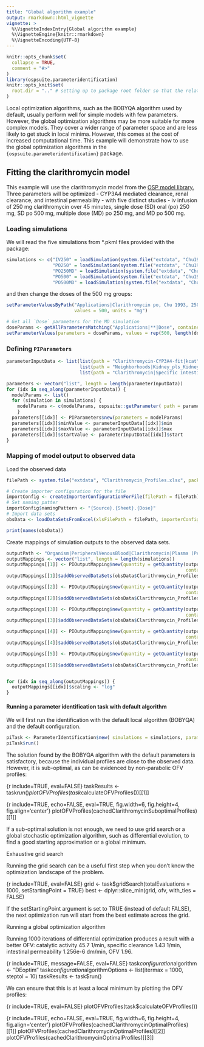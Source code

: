```yaml
---
title: "Global algorithm example"
output: rmarkdown::html_vignette
vignette: >
  %\VignetteIndexEntry{Global algorithm example}
  %\VignetteEngine{knitr::rmarkdown}
  %\VignetteEncoding{UTF-8}
---
```


```r
knitr::opts_chunk$set(
  collapse = TRUE,
  comment = "#>"
)
library(ospsuite.parameteridentification)
knitr::opts_knit$set(
  root.dir = ".." # setting up to package root folder so that the relative paths match between the vignettes and the tests
)
```

Local optimization algorithms, such as the BOBYQA algorithm used by default, usually perform well for simple models with few parameters. However, the global optimization algorithms may be more suitable for more complex models. They cover a wider range of parameter space and are less likely to get stuck in local minima. However, this comes at the cost of increased computational time. This example will demonstrate how to use the global optimization algorithms in the `{ospsuite.parameteridentification}` package.

## Fitting the clarithromycin model

This example will use the clarithromycin model from the [OSP model library.](https://github.com/Open-Systems-Pharmacology/Clarithromycin-Model) Three parameters will be optimized - CYP3A4 mediated clearance, renal clearance, and intestinal permeability - with five distinct studies - iv infusion of 250 mg clarithromycin over 45 minutes, single dose (SD) oral (po) 250 mg, SD po 500 mg, multiple dose (MD) po 250 mg, and MD po 500 mg.

### Loading simulations
We will read the five simulations from \*.pkml files provided with the package:

```r
simulations <- c("IV250" = loadSimulation(system.file("extdata", "Chu1992 iv 250mg Clarithromycin.pkml", package = "ospsuite.parameteridentification")),
                 "PO250" = loadSimulation(system.file("extdata", "Chu1993 po 250mg Clarithromycin.pkml", package = "ospsuite.parameteridentification")),
                 "PO250MD" = loadSimulation(system.file("extdata", "Chu1993 po 250mg md Clarithromycin.pkml", package = "ospsuite.parameteridentification")),
                 "PO500" = loadSimulation(system.file("extdata", "Chu1993 po 250mg Clarithromycin.pkml", package = "ospsuite.parameteridentification")),
                 "PO500MD" = loadSimulation(system.file("extdata", "Chu1993 po 250mg md Clarithromycin.pkml", package = "ospsuite.parameteridentification")))
```

and then change the doses of the 500 mg groups:

```r
setParameterValuesByPath("Applications|Clarithromycin po, Chu 1993, 250mg|Tablet Clarithromycin|Application_1|ProtocolSchemaItem|Dose", simulation = simulations$PO500,
                         values = 500, units = "mg")

# Get all `Dose` parameters for the MD simulation
doseParams <- getAllParametersMatching("Applications|**|Dose", container = simulations$PO500MD)
setParameterValues(parameters = doseParams, values = rep(500, length(doseParams)), units = rep("mg", length(doseParams)))
```

### Defining `PIParameters`

```r
parameterInputData <- list(list(path = "Clarithromycin-CYP3A4-fit|kcat", min = 0, max = 100, start = 10),
                           list(path = "Neighborhoods|Kidney_pls_Kidney_ur|Clarithromycin|Renal Clearances-fitted|Specific clearance", min = 0, max = 100, start = 10),
                           list(path = "Clarithromycin|Specific intestinal permeability (transcellular)", min = 0, max = 1, start = 0.01))

parameters <- vector("list", length = length(parameterInputData))
for (idx in seq_along(parameterInputData)) {
  modelParams <- list()
  for (simulation in simulations) {
    modelParams <- c(modelParams, ospsuite::getParameter( path = parameterInputData[[idx]]$path, container = simulation ))
    }
  parameters[[idx]] <- PIParameters$new(parameters = modelParams)
  parameters[[idx]]$minValue <- parameterInputData[[idx]]$min
  parameters[[idx]]$maxValue <- parameterInputData[[idx]]$max
  parameters[[idx]]$startValue <- parameterInputData[[idx]]$start
}
```

### Mapping of model output to observed data

Load the observed data

```r
filePath <- system.file("extdata", "Clarithromycin_Profiles.xlsx", package = "ospsuite.parameteridentification")

# Create importer configuration for the file
importConfig <- createImporterConfigurationForFile(filePath = filePath)
# Set naming patter
importConfig$namingPattern <- "{Source}.{Sheet}.{Dose}"
# Import data sets
obsData <- loadDataSetsFromExcel(xlsFilePath = filePath, importerConfigurationOrPath = importConfig, importAllSheets = TRUE)

print(names(obsData))
```
Create mappings of simulation outputs to the observed data sets.

```r
outputPath <- "Organism|PeripheralVenousBlood|Clarithromycin|Plasma (Peripheral Venous Blood)"
outputMappings <- vector("list", length = length(simulations))
outputMappings[[1]] <- PIOutputMapping$new(quantity = getQuantity(outputPath,
                                                                  container = simulations$IV250))
outputMappings[[1]]$addObservedDataSets(obsData$Clarithromycin_Profiles.IV250.IV250SD)

outputMappings[[2]] <- PIOutputMapping$new(quantity = getQuantity(outputPath,
                                                                  container = simulations$PO250))
outputMappings[[2]]$addObservedDataSets(obsData$Clarithromycin_Profiles.PO250.PO500SD)

outputMappings[[3]] <- PIOutputMapping$new(quantity = getQuantity(outputPath,
                                                                  container = simulations$PO250MD))
outputMappings[[3]]$addObservedDataSets(obsData$Clarithromycin_Profiles.PO250MD.PO250MD)

outputMappings[[4]] <- PIOutputMapping$new(quantity = getQuantity(outputPath,
                                                                  container = simulations$PO500))
outputMappings[[4]]$addObservedDataSets(obsData$Clarithromycin_Profiles.PO500.PO500SD)

outputMappings[[5]] <- PIOutputMapping$new(quantity = getQuantity(outputPath,
                                                                  container = simulations$PO500MD))
outputMappings[[5]]$addObservedDataSets(obsData$Clarithromycin_Profiles.PO500MD.PO500MD)


for (idx in seq_along(outputMappings)) {
  outputMappings[[idx]]$scaling <- "log"
}
```

#### Running a parameter identification task with default algorithm
We will first run the identification with the default local algorithm (BOBYQA) and the default configuration.


```r
piTask <- ParameterIdentification$new( simulations = simulations, parameters = parameters, outputMappings = outputMappings)
piTask$run()
```

The solution found by the BOBYQA algorithm with the default parameters is satisfactory, because the individual profiles are close to the observed data. However, it is sub-optimal, as can be evidenced by non-parabolic OFV profiles:

{r include=TRUE, eval=FALSE} taskResults \<- task$run() plotOFVProfiles(task$calculateOFVProfiles())[[1]]

{r include=TRUE, echo=FALSE, eval=TRUE, fig.width=6, fig.height=4, fig.align='center'} plotOFVProfiles(cachedClarithromycinSuboptimalProfiles)[[1]]

If a sub-optimal solution is not enough, we need to use grid search or a global stochastic optimization algorithm, such as differential evolution, to find a good starting approximation or a global minimum.

Exhaustive grid search

Running the grid search can be a useful first step when you don't know the optimization landscape of the problem.

{r include=TRUE, eval=FALSE} grid \<- task\$gridSearch(totalEvaluations = 1000, setStartingPoint = TRUE) best \<- dplyr::slice_min(grid, ofv, with_ties = FALSE)

If the setStartingPoint argument is set to TRUE (instead of default FALSE), the next optimization run will start from the best estimate across the grid.

Running a global optimization algorithm

Running 1000 iterations of differential optimization produces a result with a better OFV: catalytic activity 45.7 1/min, specific clearance 1.43 1/min, intestinal permeability 1.256e-6 dm/min, OFV 1.96.

{r include=TRUE, message=FALSE, eval=FALSE} task$configuration$algorithm \<- "DEoptim" task$configuration$algorithmOptions \<- list(itermax = 1000, steptol = 10) taskResults \<- task\$run()

We can ensure that this is at least a local minimum by plotting the OFV profiles:

{r include=TRUE, eval=FALSE} plotOFVProfiles(task\$calculateOFVProfiles())

{r include=TRUE, echo=FALSE, eval=TRUE, fig.width=6, fig.height=4, fig.align='center'} plotOFVProfiles(cachedClarithromycinOptimalProfiles)[[1]] plotOFVProfiles(cachedClarithromycinOptimalProfiles)[[2]] plotOFVProfiles(cachedClarithromycinOptimalProfiles)[[3]]
